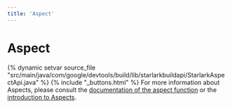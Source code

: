 ```yaml
---
title: 'Aspect'
---
```


# Aspect

{% dynamic setvar source_file "src/main/java/com/google/devtools/build/lib/starlarkbuildapi/StarlarkAspectApi.java" %}
{% include "\_buttons.html" %}
For more information about Aspects, please consult the
[documentation of the aspect function](../globals/bzl.html#aspect) or the [introduction to Aspects](https://bazel.build/extending/aspects).
